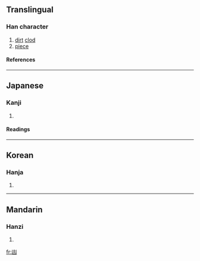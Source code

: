 {{see|塊}}

==Translingual==
===Han character===
{{Han char|rn=17|rad=凵|as=03|sn=5|four=|canj=山土 (UG)}}
# [[dirt]] [[clod]]
# [[piece]]
====References====
{{Han ref|kx=0135.070|dkj=01807|dj=0301.030|hdz=10307.050|uh=51F7|ud=20983}}
----
==Japanese==
===Kanji===
{{ja-kanji|grade=|rs=凵03}}
# {{defn|Japanese}}
====Readings====
{{ja-readings|on=[[かい]] (kai), [[け]] (ke)|kun=[[つちくれ]] (tsuchikure)}}
----
==Korean==
===Hanja===
{{ko-hanja|hangeul=괴|rv=goe|mr=koe}}
# {{defn|Korean}}
----
==Mandarin==
===Hanzi===
{{cmn-hanzi|pin=[[kuài]] ([[kuai4]])|wg=[[k'uai4|k'uai<sup>4</sup>]]}}
# {{defn|Mandarin}}

[[fr:凷]]